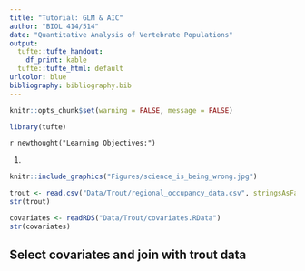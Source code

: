 ```yaml
---
title: "Tutorial: GLM & AIC"
author: "BIOL 414/514"
date: "Quantitative Analysis of Vertebrate Populations"
output:
  tufte::tufte_handout:
    df_print: kable
  tufte::tufte_html: default
urlcolor: blue
bibliography: bibliography.bib
---
```


```r
knitr::opts_chunk$set(warning = FALSE, message = FALSE) 
```

```r
library(tufte)
```


`r newthought("Learning Objectives:")`

1.




```r
knitr::include_graphics("Figures/science_is_being_wrong.jpg")
```


```r
trout <- read.csv("Data/Trout/regional_occupancy_data.csv", stringsAsFactors = FALSE)
str(trout)
```


```r
covariates <- readRDS("Data/Trout/covariates.RData")
str(covariates)
```

## Select covariates and join with trout data

```r

```
